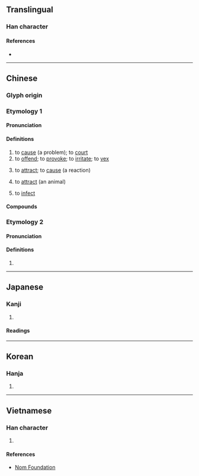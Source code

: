 {{character info}}
==Translingual==

===Han character===
{{Han char|rn=61|rad=心|as=09|sn=13|four=44336|canj=TKRP|ids=⿱若心}}

====References====
* {{Han ref|kx=0393.010|dkj=10866|dj=0729.010|hdz=42309.010|uh=60F9|ud=24825|bh=B753|bd=46931}}

----

==Chinese==
{{zh-forms}}

===Glyph origin===
{{Han etyl}}

===Etymology 1===

====Pronunciation====
{{zh-pron
|m=rě
|m-s=
|c=je5
|c-t=
|g=
|h=pfs=ngiâ
|j=
|mb=niǎ
|md=niā
|mn=xm,qz,jj,tp:liá/zz,kh:jiá
|mn-t=ria2
|w=3za
|x=
|mc=1
|oc=1
|ma=Zh-re.ogg
|cat=v
}}

====Definitions====
{{zh-hanzi}}

# to [[cause]] (a problem); to [[court]]
# to [[offend]]; to [[provoke]]; to [[irritate]]; to [[vex]]
#: {{zh-x|你 幹嘛 老 是 惹 我？|Why do you always get on my nerves?}}
# to [[attract]]; to [[cause]] (a reaction)
# {{lb|zh|Cantonese}} to [[attract]] (an animal)
#: {{zh-syn|招}}
#: {{zh-x|惹 烏蠅|to '''attract''' flies|C}}
# {{lb|zh|Cantonese}} to [[infect]]

====Compounds====
{{zh-der|惹口面|惹禍招殃|惹草沾花|思惹情牽|惹火燒身|意惹情牽|惹草黏花|惹麻煩|惹草粘花|惹草沾風|惹草拈花|惹罪招愆|惹禍招災|惹禍|惹眼|惹災招禍|惹惱|惹子|惹人憐愛|惹事|惹是招非|不惹氣|干惹|惹事招非|惹火|惹不起|惹是生非|惹氣|嘲惹|不好惹|惹惹|好惹|惹事生非|惹禍招愆|招惹|拈花惹草|招是惹非|招花惹草|招風惹雨|沾惹|沾風惹草|招風惹草|粘花惹絮|纏惹|絆惹|粘花惹草|不惹眼|傳惹|儸惹|利惹名牽|勾惹|引惹|惹動|惹厭|惹口舌|惹是非|惹焰燒身|惹犯|惹發|惹目|惹絆|惹翻|惹起|招事惹非|招災惹禍|招蜂惹蝶|撩惹|攬惹|染惹|沾花惹草|火惹惹|牽惹|縈惹|縈腸惹肚|罹惹|羅惹|胡羅惹|苒惹|討惹厭|遷惹|邏惹|雨沾雲惹|霑惹|黏惹|惹毛}}

===Etymology 2===

====Pronunciation====
{{zh-pron
|m=ruò
|dial=n
|mc=2
|oc=2
|ma=Zh-re.ogg
|cat=v
}}

====Definitions====
{{zh-hanzi}}

# {{rfdef|zh}}

{{zh-cat|Elementary}}

----

==Japanese==

===Kanji===
{{ja-kanji|grade=|rs=心09}}

# {{rfdef|ja|sort=心09}}

====Readings====
{{ja-readings
|on=じゃ, じゃく
|kun=ひ-く
}}

----

==Korean==

===Hanja===
{{ko-hanja|hangeul=야|eumhun=|rv=ya|mr=ya|y=ya}}

# {{rfdef|ko|sort=心09}}

----

==Vietnamese==

===Han character===
{{vi-readings|reading=nhạ|rs=心09}}

# {{rfdef|vi|sort=心09}}

====References====
* [http://nomfoundation.org/common/nom_details.php?codepoint=60f9 Nom Foundation]